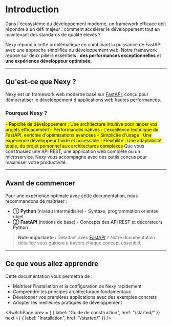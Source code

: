 # Introduction

Dans l'écosystème du développement moderne, un framework efficace doit répondre à un défi majeur : 
<span className='text-[#A9FFEA]'>comment accélérer le développement tout en maintenant des standards de qualité élevés ?</span>

<Badge>Nexy</Badge> répond à cette problématique en combinant la puissance de FastAPI avec une approche simplifiée du développement web. Notre framework repose sur deux piliers essentiels : **des performances exceptionnelles** et **une expérience développeur optimisée**.

___

## Qu'est-ce que Nexy ?

<Badge>Nexy</Badge> est un framework web moderne basé sur <a href="https://fastapi.tiangolo.com/" className='text-yellow-300 italic' target="_blank">FastAPI</a>, conçu pour démocratiser le développement d'applications web hautes performances.

### Pourquoi Nexy ?

<Mark>
- <Badge>Rapidité</Badge> de développement : Une architecture intuitive pour lancer vos projets efficacement
- <Badge>Performances</Badge> natives : L'excellence technique de FastAPI, enrichie d'optimisations avancées
- <Badge>Simplicité</Badge> d'usage : Une expérience développeur fluide et accessible
- <Badge>Flexibilité</Badge> : Une adaptabilité totale, du projet personnel aux architectures complexes
</Mark>
Que vous construisiez une API REST, une application web complète ou un microservice, <Badge>Nexy</Badge> vous accompagne avec des outils conçus pour maximiser votre productivité.

___

## Avant de commencer

Pour une expérience optimale avec cette documentation, nous recommandons de maîtriser :

- <span className="text-amber-50/50 text-sm ">① </span> **Python** (niveau intermédiaire) - Syntaxe, programmation orientée objet
- <span className="text-amber-50/50 text-sm ">② </span> **FastAPI** (notions de base) - Concepts des API REST et décorateurs Python

> **Note importante :** Débutant avec <a href="https://fastapi.tiangolo.com/" className='text-yellow-300 italic' target="_blank">FastAPI</a> ? Notre documentation détaillée vous guidera à travers chaque concept essentiel.

___

## Ce que vous allez apprendre

Cette documentation vous permettra de :

- Maîtriser l'installation et la configuration de Nexy rapidement
- Comprendre les principes architecturaux fondamentaux
- Développer vos premières applications avec des exemples concrets
- Adopter les meilleures pratiques de développement

<SwitchPage
    prev = { {
        label: "Guide de construction",
        href: "/started/"
    }}
    next ={ {
        label: "Installation",
        href: "/started/"
    }}
/>